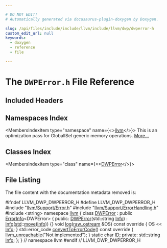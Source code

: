 ```yaml
---

# DO NOT EDIT!
# Automatically generated via docusaurus-plugin-doxygen by Doxygen.

slug: /api/files/include/include/llvm/include/llvm/dwp/dwperror-h
custom_edit_url: null
keywords:
  - doxygen
  - reference
  - file

---
```





# The `DWPError.h` File Reference

<DoxygenPage pluginConfig={pluginConfig}>



## Included Headers

<IncludesList>
<IncludesListItem
  filePath="llvm/Support/Error.h"
  permalink="/docs/api/files/include/include/llvm/include/llvm/support/error-h"
  isLocal="true" />
<IncludesListItem
  filePath="llvm/Support/ErrorHandling.h"
  permalink="/docs/api/files/include/include/llvm/include/llvm/support/errorhandling-h"
  isLocal="true" />
<IncludesListItem
  filePath="string"
  permalink=""
  isLocal="false" />
</IncludesList>

## Namespaces Index

<MembersIndex>

<MembersIndexItem
  type="namespace"
  name={<><a href="/docs/api/namespaces/llvm">llvm</a></>}>
This is an optimization pass for GlobalISel generic memory operations. <a href="/docs/api/namespaces/llvm/#details">More...</a>
</MembersIndexItem>

</MembersIndex>

## Classes Index

<MembersIndex>

<MembersIndexItem
  type="class"
  name={<><a href="/docs/api/classes/llvm/dwperror">DWPError</a></>}>
</MembersIndexItem>

</MembersIndex>


## File Listing

The file content with the documentation metadata removed is:

<ProgramListing>

<Link id="l00001" /><CodeLine lineNumber="1"><Highlight kind="preprocessor">#ifndef LLVM&#95;DWP&#95;DWPERROR&#95;H</Highlight><Highlight kind="normal"></Highlight></CodeLine>
<Link id="l00002" /><CodeLine lineNumber="2"><Highlight kind="normal"></Highlight><Highlight kind="preprocessor">#define LLVM&#95;DWP&#95;DWPERROR&#95;H</Highlight><Highlight kind="normal"></Highlight></CodeLine>
<Link id="l00003" /><CodeLine lineNumber="3"><Highlight kind="normal"></Highlight></CodeLine>
<Link id="l00004" /><CodeLine lineNumber="4"><Highlight kind="normal"></Highlight><Highlight kind="preprocessor">#include &quot;<a href="/docs/api/files/include/include/llvm/include/llvm/support/error-h">llvm/Support/Error.h</a>&quot;</Highlight><Highlight kind="normal"></Highlight></CodeLine>
<Link id="l00005" /><CodeLine lineNumber="5"><Highlight kind="normal"></Highlight><Highlight kind="preprocessor">#include &quot;<a href="/docs/api/files/include/include/llvm/include/llvm/support/errorhandling-h">llvm/Support/ErrorHandling.h</a>&quot;</Highlight><Highlight kind="normal"></Highlight></CodeLine>
<Link id="l00006" /><CodeLine lineNumber="6"><Highlight kind="normal"></Highlight><Highlight kind="preprocessor">#include &lt;string&gt;</Highlight><Highlight kind="normal"></Highlight></CodeLine>
<Link id="l00007" /><CodeLine lineNumber="7"><Highlight kind="normal"></Highlight></CodeLine>
<Link id="l00008" /><CodeLine lineNumber="8"><Highlight kind="normal"></Highlight><Highlight kind="keyword">namespace </Highlight><Highlight kind="normal"><a href="/docs/api/namespaces/llvm">llvm</a> &#123;</Highlight></CodeLine>
<Link id="l00009" /><CodeLine lineNumber="9" lineLink="/docs/api/classes/llvm/dwperror"><Highlight kind="normal"></Highlight><Highlight kind="keyword">class </Highlight><Highlight kind="normal"><a href="/docs/api/classes/llvm/dwperror/#a2465a6aa2d4aa134cfab4a54458cb1ef">DWPError</a> : </Highlight><Highlight kind="keyword">public</Highlight><Highlight kind="normal"> <a href="/docs/api/classes/llvm/errorinfo">ErrorInfo</a>&lt;DWPError&gt; &#123;</Highlight></CodeLine>
<Link id="l00010" /><CodeLine lineNumber="10"><Highlight kind="normal"></Highlight><Highlight kind="keyword">public</Highlight><Highlight kind="normal">:</Highlight></CodeLine>
<Link id="l00011" /><CodeLine lineNumber="11" lineLink="/docs/api/classes/llvm/dwperror/#a2465a6aa2d4aa134cfab4a54458cb1ef"><Highlight kind="normal">  <a href="/docs/api/classes/llvm/dwperror/#a2465a6aa2d4aa134cfab4a54458cb1ef">DWPError</a>(std::string <a href="/docs/api/files/lib/lib/codegen/lib/codegen/globalisel/cseinfo-cpp/#a75f8a8519c2c9b30e7c06dc5e256fffa">Info</a>) : <a href="/docs/api/files/lib/lib/codegen/lib/codegen/globalisel/cseinfo-cpp/#a75f8a8519c2c9b30e7c06dc5e256fffa">Info</a>(<a href="/docs/api/namespaces/std">std</a>::<a href="/docs/api/namespaces/llvm/#abfc9c7ecf70f66901e439f7c04ef3dbb">move</a>(<a href="/docs/api/files/lib/lib/codegen/lib/codegen/globalisel/cseinfo-cpp/#a75f8a8519c2c9b30e7c06dc5e256fffa">Info</a>)) &#123;&#125;</Highlight></CodeLine>
<Link id="l00012" /><CodeLine lineNumber="12" lineLink="/docs/api/classes/llvm/dwperror/#aa52a2432df6b74d906fb3be9daba54d6"><Highlight kind="normal">  </Highlight><Highlight kind="keywordtype">void</Highlight><Highlight kind="normal"> <a href="/docs/api/classes/llvm/dwperror/#aa52a2432df6b74d906fb3be9daba54d6">log</a>(<a href="/docs/api/classes/llvm/raw-ostream">raw&#95;ostream</a> &amp;OS)</Highlight><Highlight kind="keyword"> const override </Highlight><Highlight kind="normal">&#123; OS &lt;&lt; <a href="/docs/api/files/lib/lib/codegen/lib/codegen/globalisel/cseinfo-cpp/#a75f8a8519c2c9b30e7c06dc5e256fffa">Info</a>; &#125;</Highlight></CodeLine>
<Link id="l00013" /><CodeLine lineNumber="13" lineLink="/docs/api/classes/llvm/dwperror/#a7ab358791155200f2413654e92050a69"><Highlight kind="normal">  std::error&#95;code <a href="/docs/api/classes/llvm/dwperror/#a7ab358791155200f2413654e92050a69">convertToErrorCode</a>()</Highlight><Highlight kind="keyword"> const override </Highlight><Highlight kind="normal">&#123;</Highlight></CodeLine>
<Link id="l00014" /><CodeLine lineNumber="14"><Highlight kind="normal">    <a href="/docs/api/files/include/include/llvm/include/llvm/support/errorhandling-h/#ace243f5c25697a1107cce46626b3dc94">llvm&#95;unreachable</a>(</Highlight><Highlight kind="stringliteral">&quot;Not implemented&quot;</Highlight><Highlight kind="normal">);</Highlight></CodeLine>
<Link id="l00015" /><CodeLine lineNumber="15"><Highlight kind="normal">  &#125;</Highlight></CodeLine>
<Link id="l00016" /><CodeLine lineNumber="16" lineLink="/docs/api/classes/llvm/dwperror/#a9e04511c61e71887ddb49d0255558315"><Highlight kind="normal">  </Highlight><Highlight kind="keyword">static</Highlight><Highlight kind="normal"> </Highlight><Highlight kind="keywordtype">char</Highlight><Highlight kind="normal"> <a href="/docs/api/classes/llvm/dwperror/#a9e04511c61e71887ddb49d0255558315">ID</a>;</Highlight></CodeLine>
<Link id="l00017" /><CodeLine lineNumber="17"><Highlight kind="normal"></Highlight></CodeLine>
<Link id="l00018" /><CodeLine lineNumber="18"><Highlight kind="normal"></Highlight><Highlight kind="keyword">private</Highlight><Highlight kind="normal">:</Highlight></CodeLine>
<Link id="l00019" /><CodeLine lineNumber="19"><Highlight kind="normal">  std::string <a href="/docs/api/files/lib/lib/codegen/lib/codegen/globalisel/cseinfo-cpp/#a75f8a8519c2c9b30e7c06dc5e256fffa">Info</a>;</Highlight></CodeLine>
<Link id="l00020" /><CodeLine lineNumber="20"><Highlight kind="normal">&#125;;</Highlight></CodeLine>
<Link id="l00021" /><CodeLine lineNumber="21"><Highlight kind="normal">&#125; </Highlight><Highlight kind="comment">// namespace llvm</Highlight><Highlight kind="normal"></Highlight></CodeLine>
<Link id="l00022" /><CodeLine lineNumber="22"><Highlight kind="normal"></Highlight></CodeLine>
<Link id="l00023" /><CodeLine lineNumber="23"><Highlight kind="normal"></Highlight><Highlight kind="preprocessor">#endif </Highlight><Highlight kind="comment">// LLVM&#95;DWP&#95;DWPERROR&#95;H</Highlight><Highlight kind="normal"></Highlight></CodeLine>

</ProgramListing>


</DoxygenPage>
